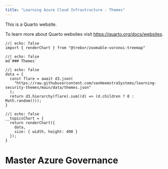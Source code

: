 ```yaml
---
title: "Learning Azure Cloud Infrastructure - Themes"
---
```


This is a Quarto website.

To learn more about Quarto websites visit <https://quarto.org/docs/websites>.

```ojs
//| echo: false
import { renderChart } from "@trebor/zoomable-voronoi-treemap"
```

```ojs
//| echo: false
md`### Themes`
```

```ojs
//| echo: false
data = {
  const flare = await d3.json(
    "https://raw.githubusercontent.com/vanHeemstraSystems/learning-security-themes/main/data/themes.json"
  );
  return d3.hierarchy(flare).sum((d) => (d.children ? 0 : Math.random()));
}
```

```ojs
//| echo: false
__topicsChart = {
  return renderChart({
    data,
    size: { width, height: 400 }
  });
}
```

# Master Azure Governance
